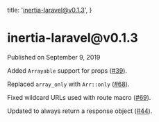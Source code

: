 
  title: 'inertia-laravel@v0.1.3',
}

<h1>inertia-laravel@v0.1.3</h1>

<div className="-mt-8 mb-12 text-base font-medium text-gray-600">Published on September 9, 2019</div>

Added `Arrayable` support for props ([#39](https://github.com/inertiajs/inertia-laravel/pull/39)).

Replaced `array_only` with `Arr::only` ([#68](https://github.com/inertiajs/inertia-laravel/pull/68)).

Fixed wildcard URLs used with route macro ([#69](https://github.com/inertiajs/inertia-laravel/pull/69)).

Updated to always return a response object ([#44](https://github.com/inertiajs/inertia-laravel/pull/44)).
